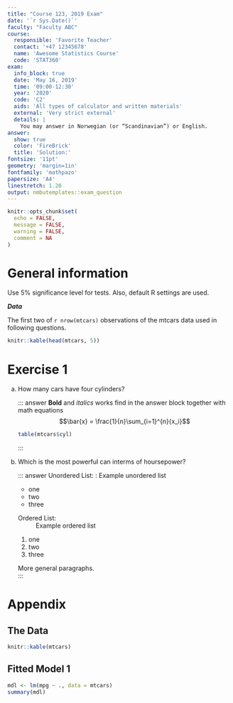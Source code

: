 ```yaml
---
title: "Course 123, 2019 Exam"
date: '`r Sys.Date()`'
faculty: "Faculty ABC"
course:
  responsible: 'Favorite Teacher'
  contact: '+47 12345678'
  name: 'Awesome Statistics Course'
  code: 'STAT360'
exam:
  info_block: true
  date: 'May 16, 2019'
  time: '09:00-12:30'
  year: '2020'
  code: 'C2'
  aids: 'All types of calculator and written materials'
  external: 'Very strict external'
  details: |
    You may answer in Norwegian (or “Scandinavian”) or English.
answer:
  show: true
  color: 'FireBrick'
  title: 'Solution:'
fontsize: '11pt'
geometry: 'margin=1in'
fontfamily: 'mathpazo'
papersize: 'A4'
linestretch: 1.20
output: nmbutemplates::exam_question
---
```


```r
knitr::opts_chunk$set(
  echo = FALSE,
  message = FALSE,
  warning = FALSE,
  comment = NA
)
```

# General information

Use 5% significance level for tests. Also, default R settings are used.

***Data***

The first two of `r nrow(mtcars)` observations of the mtcars data used in following questions.

```r
knitr::kable(head(mtcars, 5))
```

# Exercise 1

a) How many cars have four cylinders?
  
    ::: answer
    **Bold** and _italics_ works find in the answer block together with math equations
    $$\bar{x} = \frac{1}{n}\sum_{i=1}^{n}{x_i}$$
        
    ```r
    table(mtcars$cyl)
    ```
    :::
    
b) Which is the most powerful can interms of hoursepower?
    
    ::: answer
    Unordered List:
    : Example unordered list
      
      - one
      - two
      - three
    
    Ordered List:
    : Example ordered list
      
      1. one
      1. two
      1. three
    
    More general paragraphs.  
    :::

# Appendix

## The Data
```r
knitr::kable(mtcars)
```

## Fitted Model 1
```r
mdl <- lm(mpg ~ ., data = mtcars)
summary(mdl)
```

